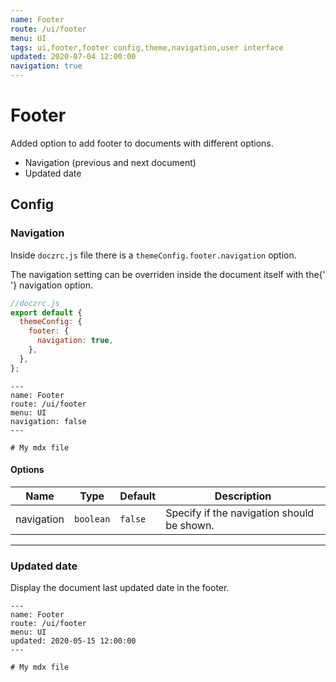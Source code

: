 ```yaml
---
name: Footer
route: /ui/footer
menu: UI
tags: ui,footer,footer config,theme,navigation,user interface
updated: 2020-07-04 12:00:00
navigation: true
---
```



# Footer

Added option to add footer to documents with different options.

- Navigation (previous and next document)
- Updated date

## Config

### Navigation

Inside `doczrc.js` file there is a `themeConfig.footer.navigation` option.

<Hint type="info">
  The navigation setting can be overriden inside the document itself with the{' '}
  <InlineCode>navigation</InlineCode> option.
</Hint>

```js
//doczrc.js
export default {
  themeConfig: {
    footer: {
      navigation: true,
    },
  },
};
```

```mdx
---
name: Footer
route: /ui/footer
menu: UI
navigation: false
---

# My mdx file
```

#### Options

| Name       | Type      | Default | Description                                |
| ---------- | --------- | ------- | ------------------------------------------ |
| navigation | `boolean` | `false` | Specify if the navigation should be shown. |

<hr />

### Updated date

Display the document last updated date in the footer.

```mdx
---
name: Footer
route: /ui/footer
menu: UI
updated: 2020-05-15 12:00:00
---

# My mdx file
```

